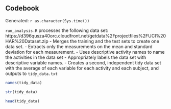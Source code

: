 Codebook
---

Generated: `r as.character(Sys.time())`

`run_analysis.R` processes the following data set:
https://d396qusza40orc.cloudfront.net/getdata%2Fprojectfiles%2FUCI%20HAR%20Dataset.zip 
- Merges the training and the test sets to create one data set.
- Extracts only the measurements on the mean and standard deviation for each measurement. 
- Uses descriptive activity names to name the activities in the data set
- Appropriately labels the data set with descriptive variable names. 
- Creates a second, independent tidy data set with the average of each variable for each activity and each subject, and outputs to `tidy_data.txt`


```r
names(tidy_data)
```

```r
str(tidy_data)
```

```r
head(tidy_data)
```
